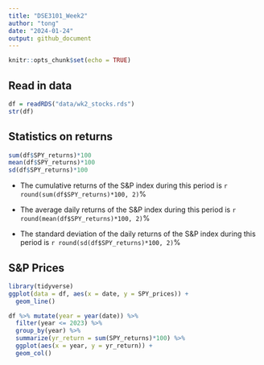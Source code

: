 ```yaml
---
title: "DSE3101_Week2"
author: "tong"
date: "2024-01-24"
output: github_document
---
```


```r
knitr::opts_chunk$set(echo = TRUE)
```

## Read in data
```r
df = readRDS("data/wk2_stocks.rds")
str(df)
```
## Statistics on returns

```r
sum(df$SPY_returns)*100
mean(df$SPY_returns)*100
sd(df$SPY_returns)*100
```

+ The cumulative returns of the S&P index during this period is `r round(sum(df$SPY_returns)*100, 2)`%

+ The average daily returns of the S&P index during this period is `r round(mean(df$SPY_returns)*100, 2)`%

+ The standard deviation of the daily returns of the S&P index during this period is `r round(sd(df$SPY_returns)*100, 2)`%

## S&P Prices

```r
library(tidyverse)
ggplot(data = df, aes(x = date, y = SPY_prices)) +
  geom_line()

```

```r
df %>% mutate(year = year(date)) %>%
  filter(year <= 2023) %>%
  group_by(year) %>%
  summarize(yr_return = sum(SPY_returns)*100) %>%
  ggplot(aes(x = year, y = yr_return)) +
  geom_col()
```